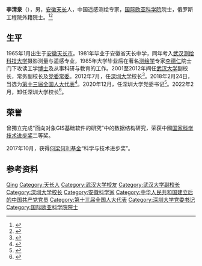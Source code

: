 {{Otheruses|李清泉}}
{{Infobox Officeholder
|name         = 李清泉
|honorific-suffix =
|office            = {{CPC}}[[深圳大学|深圳大学]]委员会书记
|term_start        = 2020年12月15日
|term_end          = 
|predecessor       = [[刘洪一|刘洪一]]
|successor         = 
|office1      = {{Flagicon|PRC}} [[深圳大学|深圳大学]]校长
|term_start1  = 2012年7月13日
|term_end1          = 2022年2月17日
|predecessor1 = [[章必功|章必功]]
|successor1         = [[毛军发|毛军发]]
|birth_date   = {{Birth year and age|1965|1}}
|death_date   =
|death_place  =
|nationality  = {{PRC}}
|native place = [[安徽|安徽]][[天长|天长]]
|party        = [[中国共产党|中国共产党]]
|education    = [[武漢測繪科技大學|武漢測繪科技大學]]攝影測量與遙感
|relations    =
|occupation   =
|footnotes    =
}}
'''李清泉'''（{{bd|1965年|1月||}}），男，[[安徽|安徽]][[天长|天长]]人，中国遥感测绘专家，[[国际欧亚科学院|国际欧亚科学院]]院士，俄罗斯工程院外籍院士。<ref>{{Cite web|title=李清泉任深圳大学校长|url=https://www.szu.edu.cn/info/1015/2555.htm|accessdate=2020-05-25|work=深圳大学|archive-date=2018-11-07|archive-url=https://web.archive.org/web/20181107132310/https://www.szu.edu.cn/info/1015/2555.htm|dead-url=no}}</ref><ref>{{Cite web|title=25位华人专家当选俄罗斯工程院外籍院士_中国网|url=http://union.china.com.cn/cmdt/txt/2022-04/24/content_41949739.html|access-date=2022-05-21|work=中国网|archive-date=2022-05-19|archive-url=https://web.archive.org/web/20220519083735/http://union.china.com.cn/cmdt/txt/2022-04/24/content_41949739.html}}</ref>

== 生平 ==
1965年1月出生于[[安徽|安徽]][[天长市|天长市]]。1981年毕业于安徽省天长中学，同年考入[[武汉测绘科技大学|武汉测绘科技大学]]摄影测量与遥感专业，1985年大学毕业后在著名[[测绘学|测绘学]]专家[[李德仁_(科学家)|李德仁]]院士门下攻读工学[[博士|博士]]及从事科研与教育的工作。2001至2012年间任[[武汉大学|武汉大学]]副校长，常务副校长及[[党委|党委]][[常委|常委]]。2012年7月，任[[深圳大学|深圳大学]]校长<ref>{{cite web|title=李清泉任深圳大学校长|url=http://renshi.people.com.cn/n/2012/0715/c139617-18519066.html|website=人民网|access-date=2018-10-23|archive-date=2017-08-10|archive-url=https://web.archive.org/web/20170810171320/http://renshi.people.com.cn/n/2012/0715/c139617-18519066.html|dead-url=no}}</ref>。2018年2月24日，当选为[[第十三届全国人大代表|第十三届全国人大代表]]<ref>{{Cite web|title=（受权发布）中华人民共和国第十三届全国人民代表大会代表名单-中新网|url=http://www.chinanews.com/gn/2018/02-25/8453959.shtml|accessdate=2021-02-13|work=中新网|archive-date=2018-02-27|archive-url=https://web.archive.org/web/20180227031724/http://www.chinanews.com/gn/2018/02-25/8453959.shtml|dead-url=no}}</ref>。2020年12月，任深圳大学党委书记<ref>{{Cite web|title=深圳大学校长李清泉兼任校党委书记，刘洪一不再担任_人事风向_澎湃新闻-The Paper|url=https://www.thepaper.cn/newsDetail_forward_10408580|accessdate=2020-12-16|work=www.thepaper.cn|archive-date=2021-03-19|archive-url=https://web.archive.org/web/20210319185308/https://www.thepaper.cn/newsDetail_forward_10408580|dead-url=no}}</ref>。2022年2月，卸任深圳大学校长<ref>{{Cite web|title=高校人事：中国科学院院士毛军发任深圳大学校长 —中国教育在线|url=https://news.eol.cn/yaowen/202202/t20220217_2208881.shtml|access-date=2022-02-17|work=news.eol.cn|archive-date=2022-02-17|archive-url=https://web.archive.org/web/20220217115113/https://news.eol.cn/yaowen/202202/t20220217_2208881.shtml}}</ref>。

== 荣誉 ==
曾獨立完成“面向对象GIS基础软件的研究”中的数据结构研究，荣获中國[[国家科学技术进步奖|国家科学技术进步奖]]二等奖。

2017年10月，获得[[何梁何利基金|何梁何利基金]]“科学与技术进步奖”。

== 参考资料 ==
{{reflist}}

{{start box}}
{{s-ppo|cpc}}
{{s-before|[[刘洪一|刘洪一]]}}
{{s-title|中国共产党[[深圳大学|深圳大学]]委员会书记|2020年12月—}}
{{s-inc}}
{{s-edu}}
{{s-before|[[章必功|章必功]]}}
{{s-title|[[深圳大学|深圳大学]]校长|2012年7月—2022年2月}}
{{s-after|[[毛军发|毛军发]]}}
{{end box}}

{{深圳大学|nocat}}

{{DEFAULTSORT:Li李}}
[[Category:李姓|Qing]]
[[Category:天长人|Category:天长人]]
[[Category:武汉大学校友|Category:武汉大学校友]]
[[Category:武汉大学副校长|Category:武汉大学副校长]]
[[Category:深圳大学校长|Category:深圳大学校长]]
[[Category:安徽科学家|Category:安徽科学家]]
[[Category:中华人民共和国建立后的中国共产党党员|Category:中华人民共和国建立后的中国共产党党员]]
[[Category:第十三届全国人大代表|Category:第十三届全国人大代表]]
[[Category:深圳大学党委书记|Category:深圳大学党委书记]]
[[Category:国际欧亚科学院院士|Category:国际欧亚科学院院士]]